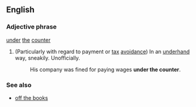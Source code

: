 ==English==

===Adjective phrase===
{{rfc-xphrase|Adjective phrase}}
[[under]] [[the]] [[counter]]

# {{Colloquial}} (Particularly with regard to payment or [[tax]] [[avoidance]]) In an [[underhand]] way, sneakily. Unofficially.
#:His company was fined for paying wages '''under the counter'''.

===See also===
*[[off the books]]